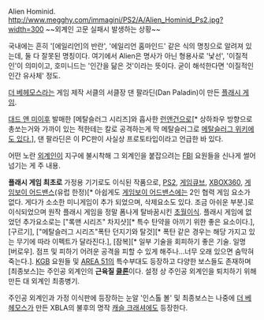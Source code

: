 Alien Hominid.
http://www.megghy.com/immagini/PS2/A/Alien_Hominid_Ps2.jpg?width=300
~~외계인 고문 실패시 발생하는 상황~~

국내에는 흔히 '[에일리언]의 반란', '에일리언 홈마인드' 같은 식의 명칭으로 알려져 있는데, 둘 다 잘못된 명칭이다. 여기에서 Alien은 명사가 아닌 형용사로 '낯선', '이질적인'이 의미이고, 호미니드는 '인간을 닮은 것'이라는 뜻이다. 굳이 해석한다면 '이질적인 인간 유사체' 정도.

[[더 베헤모스]]라는 게임 제작 서클의 서클장 댄 팔라딘(Dan Paladin)이 만든 [[플래시 게임]].

[[대드 앤 미]]이후 발매한 [메탈슬러그 시리즈]와 흡사한 [[런앤건]]으로[* 상하좌우 방향으로 총쏘는거와 가까이 있는 적한테는 칼로 공격하는게 딱 메탈슬러그로 [http://metalslug.wikia.com/wiki/Alien_Hominid 메탈슬러그 위키에도 있다.]], 댄 팔라딘은 이 PC판이 사실상 프로토타입이라고 언급한 바 있다.

어떤 노란 [[외계인]]이 지구에 불시착해 그 외계인을 붙잡으려는 [[FBI]] 요원들을 신나게 썰어넘기는 게 주 내용.

'''플래시 게임 최초로''' 가정용 기기로도 이식된 작품으로, [[PS2]], [[게임큐브]], [[XBOX360]], [[게임보이 어드밴스]](유럽 한정)[* 아쉽게도 [[게임보이 어드밴스]]에는 2인 협력 게임 요소가 없다. 게다가 소소한 미니게임이 추가 되었으며, 삭제요소도 있다. 조금 아쉬운 부분.]로 이식되었으며 원작 플래시 게임을 정말 폼나게 탈바꿈시킨 [[초월이식]]. 플래시 게임에 없었던 추가요소로는 
["록맨 시리즈" 차지샷][* 특수 탄약을 아끼기 위한 좋은 요소이다.], [구르기], ["메탈슬러그 시리즈"폭탄 던지기와 탈것][* 폭탄 같은 경우는 해당 가지고 있는 무기에 따라 이펙트가 달라진다.], [잠복][* 일부 기술을 회피하기 좋은 기술. 일명 [버로우]. 점프 및 피하기 어려운 공격을 피할 수 있게 해주나...너무 오래 있으면 숨막혀 죽는다.].
[[KGB]] 요원들 및 [[AREA 51]]의 특수부대도 등장하고 다양한 보스들도 존재하며 [최종보스]는 주인공 외계인의 '''근육질 [[클론]]'''이다. 설정 상 주인공 외계인을 퇴치하기 위해 만든 대 외계인 최종병기.

주인공 외계인과 가정 이식판에 등장하는 눈알 '인스톨 볼' 및 최종보스는 나중에 [[더 베헤모스]]가 만든 XBLA의 불후의 명작 [[캐슬 크래셔]]에도 등장한다.
